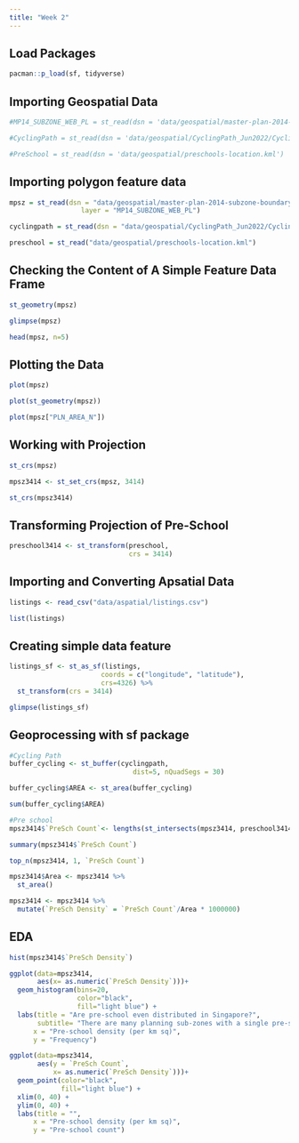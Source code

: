 ```yaml
---
title: "Week 2"
---
```


## Load Packages

```r
pacman::p_load(sf, tidyverse)
```

## Importing Geospatial Data

```r
#MP14_SUBZONE_WEB_PL = st_read(dsn = 'data/geospatial/master-plan-2014-subzone-boundary-web/master-plan-2014-subzone-boundary-web-shp/MP14_SUBZONE_WEB_PL.shp')

#CyclingPath = st_read(dsn = 'data/geospatial/CyclingPath_Jun2022/CyclingPathGazette.shp')

#PreSchool = st_read(dsn = 'data/geospatial/preschools-location.kml')
```

## Importing polygon feature data

```r
mpsz = st_read(dsn = "data/geospatial/master-plan-2014-subzone-boundary-web/master-plan-2014-subzone-boundary-web-shp/MP14_SUBZONE_WEB_PL.shp", 
                  layer = "MP14_SUBZONE_WEB_PL")
```

```r
cyclingpath = st_read(dsn = "data/geospatial/CyclingPath_Jun2022/CyclingPathGazette.shp",layer = "CyclingPathGazette")
```

```r
preschool = st_read("data/geospatial/preschools-location.kml")
```

## Checking the Content of A Simple Feature Data Frame

```r
st_geometry(mpsz)
```

```r
glimpse(mpsz)
```

```r
head(mpsz, n=5)  
```

## Plotting the Data

```r
plot(mpsz)
```

```r
plot(st_geometry(mpsz))
```

```r
plot(mpsz["PLN_AREA_N"])
```

## Working with Projection

```r
st_crs(mpsz)
```

```r
mpsz3414 <- st_set_crs(mpsz, 3414)
```

```r
st_crs(mpsz3414)
```

## Transforming Projection of Pre-School

```r
preschool3414 <- st_transform(preschool, 
                              crs = 3414)
```

## Importing and Converting Apsatial Data

```r
listings <- read_csv("data/aspatial/listings.csv")
```

```r
list(listings) 
```

## Creating simple data feature

```r
listings_sf <- st_as_sf(listings, 
                       coords = c("longitude", "latitude"),
                       crs=4326) %>%
  st_transform(crs = 3414)
```

```r
glimpse(listings_sf)
```

## Geoprocessing with sf package

```r
#Cycling Path
buffer_cycling <- st_buffer(cyclingpath, 
                               dist=5, nQuadSegs = 30)
```

```r
buffer_cycling$AREA <- st_area(buffer_cycling)
```

```r
sum(buffer_cycling$AREA)
```

```r
#Pre school
mpsz3414$`PreSch Count`<- lengths(st_intersects(mpsz3414, preschool3414))
```

```r
summary(mpsz3414$`PreSch Count`)
```

```r
top_n(mpsz3414, 1, `PreSch Count`)
```

```r
mpsz3414$Area <- mpsz3414 %>%
  st_area()
```

```r
mpsz3414 <- mpsz3414 %>%
  mutate(`PreSch Density` = `PreSch Count`/Area * 1000000)
```

## EDA

```r
hist(mpsz3414$`PreSch Density`)
```

```r
ggplot(data=mpsz3414, 
       aes(x= as.numeric(`PreSch Density`)))+
  geom_histogram(bins=20, 
                 color="black", 
                 fill="light blue") +
  labs(title = "Are pre-school even distributed in Singapore?",
       subtitle= "There are many planning sub-zones with a single pre-school, on the other hand, \nthere are two planning sub-zones with at least 20 pre-schools",
      x = "Pre-school density (per km sq)",
      y = "Frequency")
```

```r
ggplot(data=mpsz3414, 
       aes(y = `PreSch Count`, 
           x= as.numeric(`PreSch Density`)))+
  geom_point(color="black", 
             fill="light blue") +
  xlim(0, 40) +
  ylim(0, 40) +
  labs(title = "",
      x = "Pre-school density (per km sq)",
      y = "Pre-school count")
```
